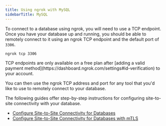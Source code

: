 ```yaml
---
title: Using ngrok with MySQL
sidebarTitle: MySQL
---
```


To connect to a database using ngrok, you will need to use a TCP endpoint. Once you have your database up and running, you should be able to remotely connect to it using an ngrok TCP endpoint and the default port of `3306`.

```bash
ngrok tcp 3306
```

<Warning>
	TCP endpoints are only available on a free plan after [adding a valid payment
	method](https://dashboard.ngrok.com/settings#id-verification) to your account.
</Warning>

You can then use the ngrok TCP address and port for any tool that you'd like to use to remotely connect to your database.

The following guides offer step-by-step instructions for configuring site-to-site connectivity with your database.

- [Configure Site-to-Site Connectivity for
  Databases](/guides/site-to-site-connectivity/)
- [Configure Site-to-Site Connectivity for Databases with mTLS](/guides/site-to-site-connectivity/)
